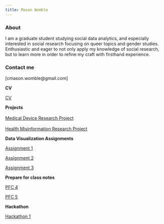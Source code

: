 ---
title: Mason Womble
---

### About

I am a graduate student studying social data analytics, and especially interested in social research focusing on queer topics and gender studies. Enthusiastic and eager to not only apply my knowledge of social research, but to learn more in order to refine my craft with firsthand experience.

### Contact me

\[cmason.womble\@gmail.com\]

**CV**

[CV](Womble%20CV%202024.pdf)

**Projects\
\
**[Medical Device Research Project](EPPS%20Research%20paper.pdf)\
\
[Health Misinformation Research Project](Jepkosgei_finalproject.pdf)

**Data Visualization Assignments**

[Assignment 1](Mason_CV_Final.pdf)

[Assignment 2](Mason_CV_Final.pdf)

[Assignment 3](Data_Visualization_Assignment_3.pdf)

**Prepare for class notes**

[PFC 4](Mason_CV_Final.pdf)

[PFC 5](Mason_CV_Final.pdf)

**Hackathon**

[Hackathon 1](Hackathon_1_Scatterplot.pdf)

